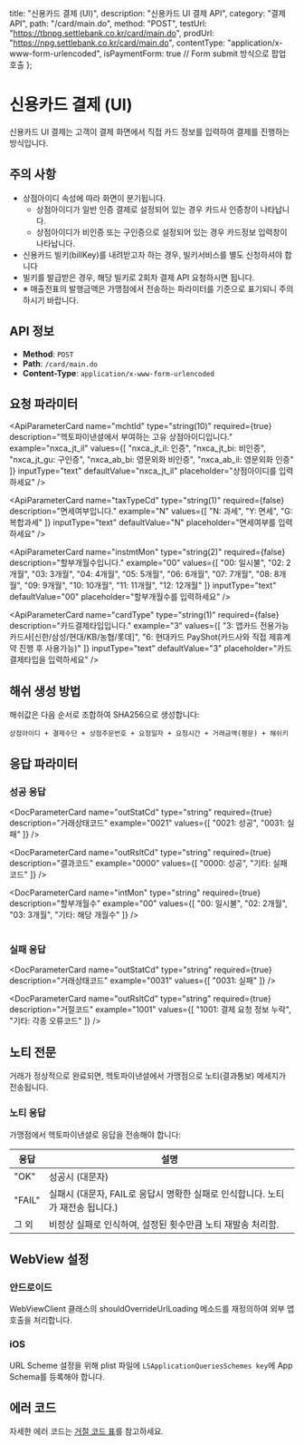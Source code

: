   title: "신용카드 결제 (UI)",
  description: "신용카드 UI 결제 API",
  category: "결제 API",
  path: "/card/main.do",
  method: "POST",
  testUrl: "https://tbnpg.settlebank.co.kr/card/main.do",
  prodUrl: "https://npg.settlebank.co.kr/card/main.do",
  contentType: "application/x-www-form-urlencoded",
  isPaymentForm: true // Form submit 방식으로 팝업 호출
};

# 신용카드 결제 (UI)

신용카드 UI 결제는 고객이 결제 화면에서 직접 카드 정보를 입력하여 결제를 진행하는 방식입니다.

## 주의 사항

* 상점아이디 속성에 따라 화면이 분기됩니다.
  * 상점아이디가 일반 인증 결제로 설정되어 있는 경우 카드사 인증창이 나타납니다.
  * 상점아이디가 비인증 또는 구인증으로 설정되어 있는 경우 카드정보 입력창이 나타납니다.
* 신용카드 빌키(billKey)를 내려받고자 하는 경우, 빌키서비스를 별도 신청하셔야 합니다
* 빌키를 발급받은 경우, 해당 빌키로 2회차 결제 API 요청하시면 됩니다.
* ※ 매출전표의 발행금액은 가맹점에서 전송하는 파라미터를 기준으로 표기되니 주의하시기 바랍니다.

## API 정보

- **Method**: `POST`
- **Path**: `/card/main.do`
- **Content-Type**: `application/x-www-form-urlencoded`

## 요청 파라미터

<ApiParameterCard
  name="mchtId"
  type="string(10)"
  required={true}
  description="헥토파이낸셜에서 부여하는 고유 상점아이디입니다."
  example="nxca_jt_il"
  values={[
    "nxca_jt_il: 인증",
    "nxca_jt_bi: 비인증", 
    "nxca_jt_gu: 구인증",
    "nxca_ab_bi: 영문외화 비인증",
    "nxca_ab_il: 영문외화 인증"
  ]}
  inputType="text"
  defaultValue="nxca_jt_il"
  placeholder="상점아이디를 입력하세요"
/>

<ApiParameterCard
  name="method"
  type="string(20)"
  required={true}
  description="PG 서비스에 해당하는 결제 구분 코드입니다."
  example="card"
  note="고정값으로 사용합니다."
  inputType="text"
  defaultValue="card"
  fixed={true}
/>

<ApiParameterCard
  name="trdDt"
  type="string(8)"
  required={true}
  description="요청일자 (yyyyMMdd 형식)입니다."
  example="20231215"
  inputType="text"
  defaultValue="20231215"
  placeholder="YYYYMMDD 형식으로 입력하세요"
/>

<ApiParameterCard
  name="trdTm"
  type="string(6)"
  required={true}
  description="요청시간 (HH24MISS 형식)입니다."
  example="143022"
  inputType="text"
  defaultValue="143022"
  placeholder="HHMMSS 형식으로 입력하세요"
/>

<ApiParameterCard
  name="mchtTrdNo"
  type="string(100)"
  required={true}
  description="상점에서 생성하는 고유 주문번호입니다. 한글은 제외해야 합니다."
  example="ORDER20231215143022"
  inputType="text"
  defaultValue="ORDER20231215143022"
  placeholder="상점주문번호를 입력하세요"
/>

<ApiParameterCard
  name="mchtName"
  type="string(100)"
  required={true}
  description="상점한글명입니다."
  example="헥토파이낸셜"
  inputType="text"
  defaultValue="헥토파이낸셜"
  placeholder="상점한글명을 입력하세요"
/>

<ApiParameterCard
  name="mchtEName"
  type="string(100)"
  required={true}
  description="상점영문명입니다."
  example="Hecto Financial"
  inputType="text"
  defaultValue="Hecto Financial"
  placeholder="상점영문명을 입력하세요"
/>

<ApiParameterCard
  name="pmtPrdtNm"
  type="string(128)"
  required={true}
  description="결제상품명입니다."
  example="테스트상품"
  inputType="text"
  defaultValue="테스트상품"
  placeholder="상품명을 입력하세요"
/>

<HectoEncryptedParameterCard
  name="trdAmt"
  type="string(12)"
  required={true}
  description="거래금액입니다. USD(달러) 사용시 100을 곱하여 전달합니다."
  example="1000"
  note="KRW: 1000, USD: 100 (ex) $ 1.00 → 100 (USD)"
  inputType="text"
  defaultValue="1000"
  placeholder="거래금액을 입력하세요"
  isEncrypted={true}
/>

<ApiParameterCard
  name="notiUrl"
  type="string(250)"
  required={true}
  description="결제 후 결과 전달되는 페이지의 URL(Server To Server 연동 URL)입니다."
  example="https://example.com/notiUrl"
  inputType="url"
  defaultValue="https://example.com/notiUrl"
  placeholder="결과처리 URL을 입력하세요"
/>

<ApiParameterCard
  name="nextUrl"
  type="string(250)"
  required={true}
  description="결제 후 결과 전달 및 이동페이지 URL입니다."
  example="https://example.com/nextUrl"
  inputType="url"
  defaultValue="https://example.com/nextUrl"
  placeholder="결과화면 URL을 입력하세요"
/>

<ApiParameterCard
  name="cancUrl"
  type="string(250)"
  required={true}
  description="고객 강제 종료시 결과 전달 및 이동페이지 URL입니다."
  example="https://example.com/cancUrl"
  inputType="url"
  defaultValue="https://example.com/cancUrl"
  placeholder="결제취소 URL을 입력하세요"
/>


<HectoEncryptedParameterCard
  name="mchtCustNm"
  type="string(30)"
  required={false}
  description="고객명입니다."
  example="홍길동"
  inputType="text"
  defaultValue="홍길동"
  placeholder="고객명을 입력하세요"
  isEncrypted={true}
/>

<HectoEncryptedParameterCard
  name="mchtCustId"
  type="string(50)"
  required={false}
  description="상점에서 보내주는 고유 고객아이디 혹은 유니크키입니다."
  example="HongGilDong"
  inputType="text"
  defaultValue="HongGilDong"
  placeholder="고객아이디를 입력하세요"
  isEncrypted={true}
/>

<HectoEncryptedParameterCard
  name="email"
  type="string(60)"
  required={false}
  description="이메일 주소입니다."
  example="HongGilDong@example.com"
  inputType="email"
  defaultValue="HongGilDong@example.com"
  placeholder="이메일 주소를 입력하세요"
  isEncrypted={true}
/>

<ApiParameterCard
  name="mchtParam"
  type="string(4000)"
  required={false}
  description="기타 주문 정보를 입력하는 상점 예약 필드입니다."
  example="name=HongGilDong&age=25"
  inputType="text"
  defaultValue="name=HongGilDong&age=25"
  placeholder="상점예약필드를 입력하세요"
/>

<ApiParameterCard
  name="prdtTerm"
  type="string(14)"
  required={false}
  description="상품제공기간 (yyyyMMddHHmmss 형식)입니다. 값이 없으면 일반결제로 표기됩니다."
  example="20221231235959"
  inputType="text"
  defaultValue="20221231235959"
  placeholder="YYYYMMDDHHMMSS 형식으로 입력하세요"
/>

<ApiParameterCard
  name="taxTypeCd"
  type="string(1)"
  required={false}
  description="면세여부입니다."
  example="N"
  values={[
    "N: 과세",
    "Y: 면세", 
    "G: 복합과세"
  ]}
  inputType="text"
  defaultValue="N"
  placeholder="면세여부를 입력하세요"
/>

<HectoEncryptedParameterCard
  name="taxAmt"
  type="string(12)"
  required={false}
  description="과세금액입니다. 복합과세일 경우 필수입니다."
  example="0"
  inputType="text"
  defaultValue="0"
  placeholder="과세금액을 입력하세요"
  isEncrypted={true}
/>

<HectoEncryptedParameterCard
  name="vatAmt"
  type="string(12)"
  required={false}
  description="부가세금액입니다. 복합과세일 경우 필수입니다."
  example="0"
  inputType="text"
  defaultValue="0"
  placeholder="부가세금액을 입력하세요"
  isEncrypted={true}
/>

<HectoEncryptedParameterCard
  name="taxFreeAmt"
  type="string(12)"
  required={false}
  description="면세금액입니다. 복합과세일 경우 필수입니다."
  example="0"
  inputType="text"
  defaultValue="0"
  placeholder="면세금액을 입력하세요"
  isEncrypted={true}
/>

<HectoEncryptedParameterCard
  name="svcAmt"
  type="string(12)"
  required={false}
  description="신용카드 봉사료입니다."
  example="0"
  inputType="text"
  defaultValue="0"
  placeholder="봉사료를 입력하세요"
  isEncrypted={true}
/>

<ApiParameterCard
  name="instmtMon"
  type="string(2)"
  required={false}
  description="할부개월수입니다."
  example="00"
  values={[
    "00: 일시불",
    "02: 2개월",
    "03: 3개월",
    "04: 4개월",
    "05: 5개월",
    "06: 6개월",
    "07: 7개월",
    "08: 8개월",
    "09: 9개월",
    "10: 10개월",
    "11: 11개월",
    "12: 12개월"
  ]}
  inputType="text"
  defaultValue="00"
  placeholder="할부개월수를 입력하세요"
/>

<ApiParameterCard
  name="cardType"
  type="string(1)"
  required={false}
  description="카드결제타입입니다."
  example="3"
  values={[
    "3: 앱카드 전용가능 카드사[신한/삼성/현대/KB/농협/롯데]",
    "6: 현대카드 PayShot(카드사와 직접 제휴계약 진행 후 사용가능)"
  ]}
  inputType="text"
  defaultValue="3"
  placeholder="카드결제타입을 입력하세요"
/>

<ApiParameterCard
  name="chainUserId"
  type="string(100)"
  required={false}
  description="현대카드 PayShot ID입니다. 카드사와 직접 제휴계약 진행 후 사용 가능합니다."
  example=""
  inputType="text"
  defaultValue=""
  placeholder="PayShot ID를 입력하세요"
/>

<ApiParameterCard
  name="cardGb"
  type="string(4)"
  required={false}
  description="특정카드사 코드입니다. 하나의 특정 카드사만 노출됩니다."
  example="NHC"
  inputType="text"
  defaultValue="NHC"
  placeholder="카드사 코드를 입력하세요"
/>

<ApiParameterCard
  name="appScheme"
  type="string(100)"
  required={false}
  description="앱스키마입니다. (AppScheme://~)형식으로 사용되며, 자체앱을 구축하는 경우 사용합니다."
  example="PAYAPPNAME://"
  inputType="text"
  defaultValue="PAYAPPNAME://"
  placeholder="앱스키마를 입력하세요"
/>

<ApiParameterCard
  name="custIp"
  type="string(15)"
  required={false}
  description="고객 IP주소입니다. 상점 서버의 IP가 아닌, 고객 기기의 IP주소입니다."
  example="127.0.0.1"
  inputType="text"
  defaultValue="127.0.0.1"
  placeholder="고객 IP주소를 입력하세요"
/>

<HectoEncryptedParameterCard
  name="pktHash"
  type="string(200)"
  required={true}
  description="SHA256 방식으로 생성한 해쉬값입니다."
  inputType="text"
  placeholder="SHA256 해쉬값이 자동으로 생성됩니다"
  note="🔒 상점아이디 + 결제수단 + 상점주문번호 + 요청일자 + 요청시간 + 거래금액(평문) + 해쉬키 순서로 조합"
  isHashField={true}
/>

## 해쉬 생성 방법

해쉬값은 다음 순서로 조합하여 SHA256으로 생성합니다:

```
상점아이디 + 결제수단 + 상점주문번호 + 요청일자 + 요청시간 + 거래금액(평문) + 해쉬키
```

## 응답 파라미터

### 성공 응답

<DocParameterCard
  name="mchtId"
  type="string"
  required={true}
  description="헥토파이낸셜에서 부여하는 고유 상점아이디"
  example="nxca_jt_il"
/>

<DocParameterCard
  name="outStatCd"
  type="string"
  required={true}
  description="거래상태코드"
  example="0021"
  values={[
    "0021: 성공",
    "0031: 실패"
  ]}
/>

<DocParameterCard
  name="outRsltCd"
  type="string"
  required={true}
  description="결과코드"
  example="0000"
  values={[
    "0000: 성공",
    "기타: 실패코드"
  ]}
/>

<DocParameterCard
  name="outRsltMsg"
  type="string"
  required={true}
  description="결과메시지"
  example="정상처리"
/>

<DocParameterCard
  name="method"
  type="string"
  required={true}
  description="결제수단"
  example="card"
/>

<DocParameterCard
  name="mchtTrdNo"
  type="string"
  required={true}
  description="상점에서 생성하는 고유 주문번호"
  example="ORDER20211231100000"
/>

<DocParameterCard
  name="trdNo"
  type="string"
  required={true}
  description="헥토파이낸셜에서 부여하는 고유 거래번호"
  example="STFP_PGCAnxca_jt_il0211129135810M1494620"
/>

<DocParameterCard
  name="trdAmt"
  type="string"
  required={true}
  description="거래금액"
  example="1000"
/>

<DocParameterCard
  name="mchtParam"
  type="string"
  required={false}
  description="상점예약필드 (요청시 전송한 값 그대로 반환)"
  example="name=HongGilDong&age=25"
/>

<DocParameterCard
  name="authDt"
  type="string"
  required={true}
  description="승인일시 (YYYYMMDDHHMMSS)"
  example="20211231100000"
/>

<DocParameterCard
  name="authNo"
  type="string"
  required={true}
  description="승인번호"
  example="30001234"
/>

<DocParameterCard
  name="intMon"
  type="string"
  required={true}
  description="할부개월수"
  example="00"
  values={[
    "00: 일시불",
    "02: 2개월",
    "03: 3개월",
    "기타: 해당 개월수"
  ]}
/>

<DocParameterCard
  name="fnNm"
  type="string"
  required={true}
  description="카드사명"
  example="우리카드"
/>

<DocParameterCard
  name="fnCd"
  type="string"
  required={true}
  description="카드사코드"
  example="LTC"
/>

#
<DocParameterCard
  name="billKey"
  type="string"
  required={false}
  description="빌키 (자동결제키, 빌키 서비스 이용시에만 발급)"
  example="SBILL_0123456789"
  note="빌키 서비스 별도 신청 필요"
/>

### 실패 응답

<DocParameterCard
  name="outStatCd"
  type="string"
  required={true}
  description="거래상태코드"
  example="0031"
  values={[
    "0031: 실패"
  ]}
/>

<DocParameterCard
  name="outRsltCd"
  type="string"
  required={true}
  description="거절코드"
  example="1001"
  values={[
    "1001: 결제 요청 정보 누락",
    "기타: 각종 오류코드"
  ]}
/>

<DocParameterCard
  name="outRsltMsg"
  type="string"
  required={true}
  description="결과메시지"
  example="결제 요청 정보 누락 (상품명)"
/>

## 노티 전문

거래가 정상적으로 완료되면, 헥토파이낸셜에서 가맹점으로 노티(결과통보) 메세지가 전송됩니다.

### 노티 응답

가맹점에서 헥토파이낸셜로 응답을 전송해야 합니다:

| 응답 | 설명 |
|------|------|
| "OK" | 성공시 (대문자) |
| "FAIL" | 실패시 (대문자, FAIL로 응답시 명확한 실패로 인식합니다. 노티가 재전송 됩니다.) |
| 그 외 | 비정상 실패로 인식하여, 설정된 횟수만큼 노티 재발송 처리함. |

## WebView 설정

### 안드로이드

WebViewClient 클래스의 shouldOverrideUrlLoading 메소드를 재정의하여 외부 앱 호출을 처리합니다.

### iOS

URL Scheme 설정을 위해 plist 파일에 `LSApplicationQueriesSchemes key`에 App Schema를 등록해야 합니다.

## 에러 코드

자세한 에러 코드는 [거절 코드 표](/docs/api/pg/credit-card/error-codes)를 참고하세요.
